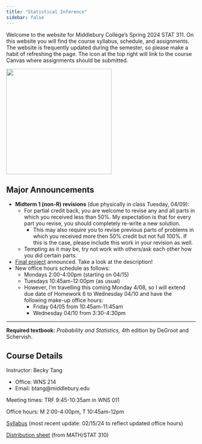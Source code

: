 ```yaml
---
title: "Statistical Inference"
sidebar: false
---
```


Welcome to the website for Middlebury College's Spring 2024 STAT 311. On this website you will find the course syllabus, schedule, and assignments. The website is frequently updated during the semester, so please make a habit of refreshing the page. The icon at the top right will link to the course Canvas where assignments should be submitted.

![](img/chi2.png){fig-align="center" width="280"}

## Major Announcements

-   **Midterm 1 (non-R) revisions** (due physically in class Tuesday, 04/09):
    -   For partial credit back, you are welcome to revise any and all parts in which you received less than 50%. My expectation is that for every part you revise, you should completely re-write a new solution.
        -   This may also require you to revise previous parts of problems in which you received more then 50% credit but not full 100%. If this is the case, please include this work in your revision as well.
    -   Tempting as it may be, try not work with others/ask each other how you did certain parts.
-   [Final project](project.qmd) announced. Take a look at the description!
-   New office hours schedule as follows:
    -   Mondays 2:00-4:00pm (starting on 04/15)
    -   Tuesdays 10:45am-12:00pm (as usual)
    -   However, I'm travelling this coming Monday 4/08, so I will extend due date of Homework 6 to Wednesday 04/10 and have the following make-up office hours:
        -   Friday 04/05 from 10:45am-11:45am
        -   Wednesday 04/10 from 3:30-4:30pm

------------------------------------------------------------------------

**Required textbook:** *Probability and Statistics,* 4th edition by DeGroot and Schervish.

## Course Details

Instructor: Becky Tang

-   Office: WNS 214
-   Email: btang\@middlebury.edu

Meeting times: TRF 9:45-10:35am in WNS 011

Office hours: M 2:00-4:00pm, T 10:45am-12pm

[Syllabus](Stat311_Syllabus.pdf) (most recent update: 02/15/24 to reflect updated office hours)

[Distribution sheet](weeks/files/distributions_310.pdf) (from MATH/STAT 310)

## 

